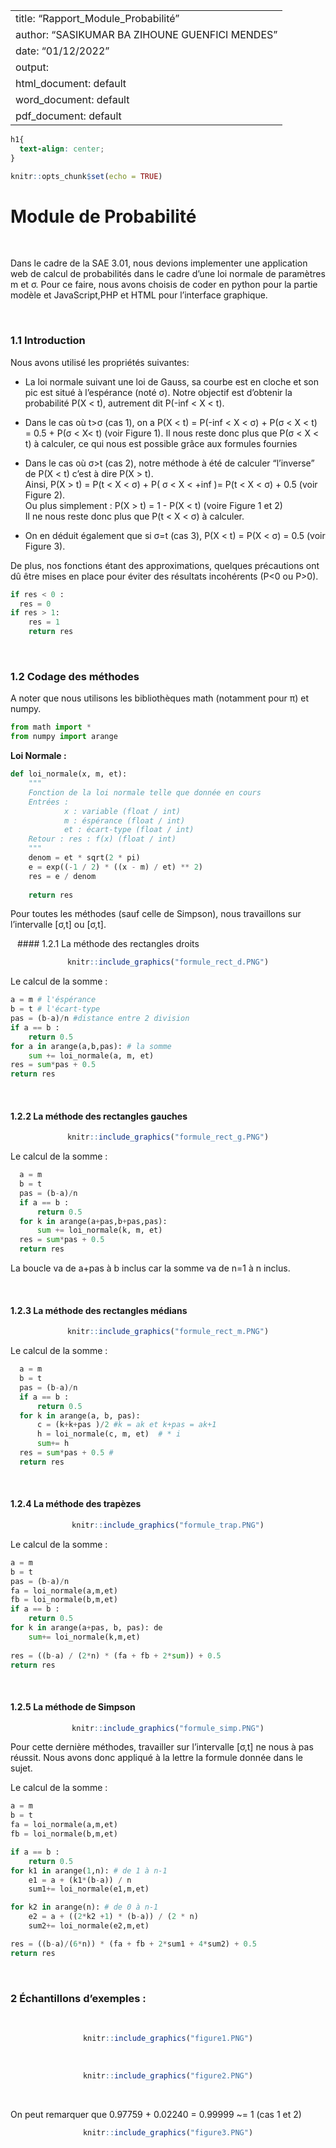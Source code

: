 
---
title: "Rapport_Module_Probabilité"
author: "SASIKUMAR BA ZIHOUNE GUENFICI MENDES"
date: "01/12/2022"
output:
  html_document: default
  word_document: default
  pdf_document: default
---

```css
h1{
  text-align: center;
}
```


```r
knitr::opts_chunk$set(echo = TRUE)
```


# **Module de Probabilité**
&ensp;

Dans le cadre de la SAE 3.01, nous devions implementer une application web de calcul de probabilités dans le cadre d'une loi normale de paramètres m et σ. Pour ce faire, nous avons choisis de coder en python pour la partie modèle et JavaScript,PHP et HTML pour l'interface graphique.

&ensp;

### 1.1 Introduction



Nous avons utilisé les propriétés suivantes:


- La loi normale suivant une loi de Gauss, sa courbe est en cloche et son pic est situé à l'espérance (noté σ).
Notre objectif est d'obtenir la probabilité P(X < t), autrement dit P(-inf < X < t).
  
- Dans le cas où t>σ (cas 1), on a P(X < t) = P(-inf < X < σ) + P(σ < X < t) = 0.5 + P(σ < X<  t) (voir Figure 1).
Il nous reste donc plus que P(σ < X < t) à calculer, ce qui nous est possible grâce aux formules fournies
  
- Dans le cas où σ>t (cas 2), notre méthode à été de calculer "l'inverse" de P(X < t) c'est à dire P(X > t). </br>
Ainsi, P(X > t) =  P(t < X < σ) + P( σ < X < +inf )= P(t < X < σ)  + 0.5 (voir Figure 2).</br>
Ou plus simplement : P(X > t) = 1 - P(X < t)  (voire Figure 1 et 2)</br>
Il ne nous reste donc plus que P(t < X < σ) à calculer.
  
- On en déduit également que si σ=t (cas 3), P(X < t) = P(X < σ) = 0.5 (voir Figure 3).
  
  
 De plus, nos fonctions étant des approximations, quelques précautions ont dû être mises en place pour éviter des résultats incohérents (P<0 ou P>0).
  
  
```python
if res < 0 :
  res = 0
if res > 1:
    res = 1
    return res
```
  
&ensp;


### 1.2 Codage des méthodes


A noter que nous utilisons les bibliothèques math (notamment pour π) et numpy.

```python
from math import *
from numpy import arange
```


**Loi Normale :**
```python
def loi_normale(x, m, et):
    """
    Fonction de la loi normale telle que donnée en cours
    Entrées : 
            x : variable (float / int)
            m : éspérance (float / int)
            et : écart-type (float / int)
    Retour : res : f(x) (float / int)
    """
    denom = et * sqrt(2 * pi)
    e = exp((-1 / 2) * ((x - m) / et) ** 2)
    res = e / denom
    
    return res
```


Pour toutes les méthodes (sauf celle de Simpson), nous travaillons sur l'intervalle [σ,t] ou [σ,t].

&ensp;
#### 1.2.1 La méthode des rectangles droits

<center>
```r
knitr::include_graphics("formule_rect_d.PNG")
```
</center>

Le calcul de la somme :


```python
a = m # l'éspérance
b = t # l'écart-type
pas = (b-a)/n #distance entre 2 division
if a == b :
    return 0.5
for a in arange(a,b,pas): # la somme 
    sum += loi_normale(a, m, et) 
res = sum*pas + 0.5 
return res
```

&ensp;

#### 1.2.2 La méthode des rectangles gauches

<center>
```r
knitr::include_graphics("formule_rect_g.PNG")
```
</center>


Le calcul de la somme :

```python
  a = m
  b = t
  pas = (b-a)/n
  if a == b :
      return 0.5
  for k in arange(a+pas,b+pas,pas):
      sum += loi_normale(k, m, et) 
  res = sum*pas + 0.5 
  return res
```

La boucle va de a+pas à b inclus car la somme va de n=1 à n inclus.

&ensp;

#### 1.2.3 La méthode des rectangles médians

<center>
```r
knitr::include_graphics("formule_rect_m.PNG")
```
</center>

Le calcul de la somme :

```python
  a = m
  b = t
  pas = (b-a)/n
  if a == b :
      return 0.5
  for k in arange(a, b, pas):
      c = (k+k+pas )/2 #k = ak et k+pas = ak+1
      h = loi_normale(c, m, et)  # * i
      sum+= h 
  res = sum*pas + 0.5 # 
  return res
```

&ensp;

#### 1.2.4 La méthode des trapèzes

<center>
```r
knitr::include_graphics("formule_trap.PNG")
```
</center>


Le calcul de la somme :

```python
a = m
b = t
pas = (b-a)/n
fa = loi_normale(a,m,et)
fb = loi_normale(b,m,et)
if a == b :
    return 0.5
for k in arange(a+pas, b, pas): de 
    sum+= loi_normale(k,m,et)
   
res = ((b-a) / (2*n) * (fa + fb + 2*sum)) + 0.5
return res
```

&ensp;

#### 1.2.5 La méthode de Simpson


<center>
```r
knitr::include_graphics("formule_simp.PNG")
```
</center>

Pour cette dernière méthodes, travailler sur l'intervalle [σ,t] ne nous à pas réussit. Nous avons donc appliqué à la lettre la formule donnée dans le sujet. 


Le calcul de la somme :


```python
a = m
b = t
fa = loi_normale(a,m,et)
fb = loi_normale(b,m,et)

if a == b :
    return 0.5
for k1 in arange(1,n): # de 1 à n-1
    e1 = a + (k1*(b-a)) / n
    sum1+= loi_normale(e1,m,et)

for k2 in arange(n): # de 0 à n-1
    e2 = a + ((2*k2 +1) * (b-a)) / (2 * n)
    sum2+= loi_normale(e2,m,et)

res = ((b-a)/(6*n)) * (fa + fb + 2*sum1 + 4*sum2) + 0.5
return res
```
&ensp;


### 2 Échantillons d’exemples : 
&ensp;


<center>
```r
knitr::include_graphics("figure1.PNG")
```

</br>

```r
knitr::include_graphics("figure2.PNG")
```

</br>
</center>


On peut remarquer que 0.97759 + 0.02240 = 0.99999 ~= 1 (cas 1 et 2)

<center>
```r
knitr::include_graphics("figure3.PNG")
```
</center>




